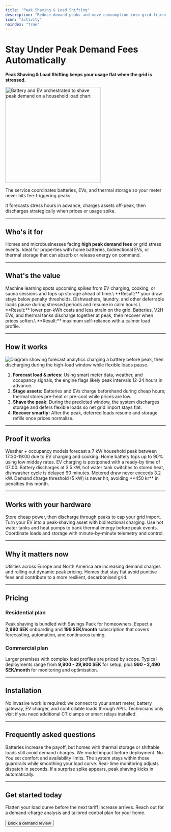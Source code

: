 ```yaml
---
title: "Peak Shaving & Load Shifting"
description: "Reduce demand peaks and move consumption into grid-friendly windows to avoid punitive charges."
icon: "activity"
noindex: "true"
---
```


# Stay Under Peak Demand Fees Automatically

**Peak Shaving & Load Shifting keeps your usage flat when the grid is stressed.**

<img
  src="/images/hero-light.png"
  alt="Battery and EV orchestrated to shave peak demand on a household load chart"
  noZoom={true}
  height="300"
  className="rounded-xl"
/>

The service coordinates batteries, EVs, and thermal storage so your meter never hits fee-triggering peaks.

It forecasts stress hours in advance, charges assets off-peak, then discharges strategically when prices or usage spike.

---

## Who's it for

Homes and microbusinesses facing **high peak demand fees** or grid stress events. Ideal for properties with home batteries, bidirectional EVs, or thermal storage that can absorb or release energy on command.

---

## What's the value

<CardGroup cols={1}>
  <Card title="Forecast and flatten peaks" icon="waveform">
    Machine learning spots upcoming spikes from EV charging, cooking, or sauna sessions and tops up storage ahead of time.\
    **Result:** your draw stays below penalty thresholds.
  </Card>
  <Card title="Move flexible loads out of danger" icon="repeat">
    Dishwashers, laundry, and other deferrable loads pause during stressed periods and resume in calm hours.\
    **Result:** lower per-kWh costs and less strain on the grid.
  </Card>
  <Card title="Coordinate every storage asset" icon="battery-charging">
    Batteries, V2H EVs, and thermal tanks discharge together at peak, then recover when prices soften.\
    **Result:** maximum self-reliance with a calmer load profile.
  </Card>
</CardGroup>

---

## How it works

![Diagram showing forecast analytics charging a battery before peak, then discharging during the high-load window while flexible loads pause.](/images/hero-dark.png)

1. **Forecast load & prices:** Using smart meter data, weather, and occupancy signals, the engine flags likely peak intervals 12-24 hours in advance.
2. **Stage assets:** Batteries and EVs charge beforehand during cheap hours; thermal stores pre-heat or pre-cool while prices are low.
3. **Shave the peak:** During the predicted window, the system discharges storage and defers flexible loads so net grid import stays flat.
4. **Recover smartly:** After the peak, deferred loads resume and storage refills once prices normalize.

---

## Proof it works

<Steps>
  <Step title="15:00 - Forecast detects spike">
    Weather + occupancy models forecast a 7 kW household peak between 17:30-19:00 due to EV charging and cooking.
  </Step>
  <Step title="16:00 - Assets charge off-peak">
    Home battery tops up to 90% using low midday rates. EV charging is postponed with a ready-by time of 07:00.
  </Step>
  <Step title="17:30 - Peak begins">
    Battery discharges at 3.5 kW, hot water tank switches to stored heat, dishwasher cycle is delayed 90 minutes.
  </Step>
  <Step title="19:00 - Peak avoided">
    Metered draw never exceeds 3.2 kW. Demand charge threshold (5 kW) is never hit, avoiding **450 kr** in penalties this month.
  </Step>
</Steps>

---

## Works with your hardware

<CardGroup cols={2}>
  <Card title="Home Batteries" icon="battery">
    Store cheap power, then discharge through peaks to cap your grid import.
  </Card>
  <Card title="Vehicle-to-Home" icon="car">
    Turn your EV into a peak-shaving asset with bidirectional charging.
  </Card>
  <Card title="Thermal Storage" icon="flame">
    Use hot water tanks and heat pumps to bank thermal energy before peak events.
  </Card>
  <Card title="Automation Platform" icon="cog">
    Coordinate loads and storage with minute-by-minute telemetry and control.
  </Card>
</CardGroup>

---

## Why it matters now

Utilities across Europe and North America are increasing demand charges and rolling out dynamic peak pricing. Homes that stay flat avoid punitive fees and contribute to a more resilient, decarbonised grid.

---

## Pricing

### Residential plan

Peak shaving is bundled with Savings Pack for homeowners. Expect a **2,990 SEK** onboarding and **199 SEK/month** subscription that covers forecasting, automation, and continuous tuning.

### Commercial plan

Larger premises with complex load profiles are priced by scope. Typical deployments range from **9,900 - 29,900 SEK** for setup, plus **990 - 2,490 SEK/month** for monitoring and optimisation.

---

## Installation

No invasive work is required: we connect to your smart meter, battery gateway, EV charger, and controllable loads through APIs. Technicians only visit if you need additional CT clamps or smart relays installed.

---

## Frequently asked questions

<AccordionGroup>
  <Accordion title="Do I need a battery to benefit?">
    Batteries increase the payoff, but homes with thermal storage or shiftable loads still avoid demand charges. We model impact before deployment.
  </Accordion>
  <Accordion title="Will this interfere with my daily routines?">
    No. You set comfort and availability limits. The system stays within those guardrails while smoothing your load curve.
  </Accordion>
  <Accordion title="How quickly does the system react to unexpected peaks?">
    Real-time monitoring adjusts dispatch in seconds. If a surprise spike appears, peak shaving kicks in automatically.
  </Accordion>
</AccordionGroup>

---

## Get started today

Flatten your load curve before the next tariff increase arrives. Reach out for a demand-charge analysis and tailored control plan for your home.

<Button href="/get-started" variant="primary" className="mt-4">
  Book a demand review
</Button>
